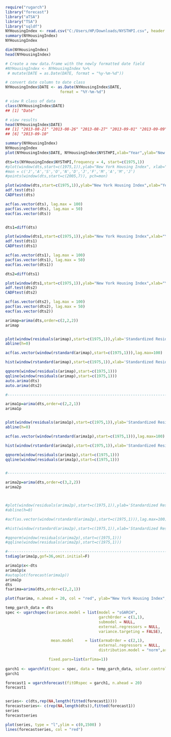 ```{r}
require("rugarch")
library("forecast")
library("aTSA")
library("TSA")
library("sqldf")
NYHousingIndex <- read.csv("C:/Users/HP/Downloads/NYSTHPI.csv", header = TRUE)
summary(NYHousingIndex)
NYHousingIndex

dim(NYHousingIndex)
head(NYHousingIndex)

# Create a new data.frame with the newly formatted date field
#NYHousingIndex <- NYHousingIndex %>%
 # mutate(DATE = as.Date(DATE, format = "%y-%m-%d"))

# convert date column to date class
NYHousingIndex$DATE <- as.Date(NYHousingIndex$DATE,
                        format = "%Y-%m-%d")

# view R class of data
class(NYHousingIndex$DATE)
## [1] "Date"

# view results
head(NYHousingIndex$DATE)
## [1] "2013-08-21" "2013-08-26" "2013-08-27" "2013-09-01" "2013-09-09"
## [6] "2013-09-10"

summary(NYHousingIndex)
NYHousingIndex
plot(NYHousingIndex$DATE, NYHousingIndex$NYSTHPI,xlab="Year",ylab="New York Housing Index")

dts=ts(NYHousingIndex$NYSTHPI,frequency = 4, start=c(1975,1))
#plot(window(dts,start=c(1975,1)),ylab="New York Housing Index", xlab="Year")
#mon = c('J','A','S','O','N','D','J','F','M','A','M','J')
#points(window(dts,start=c(2005,7)), pch=mon)

plot(window(dts,start=c(1975,1)),ylab="New York Housing Index",xlab="Year")
adf.test(dts)
CADFtest(dts)

acf(as.vector(dts), lag.max = 100)
pacf(as.vector(dts), lag.max = 50)
eacf(as.vector(dts))


dts1=diff(dts)

plot(window(dts1,start=c(1975,1)),ylab="New York Housing Index",xlab="Year")
adf.test(dts1)
CADFtest(dts1)

acf(as.vector(dts1), lag.max = 100)
pacf(as.vector(dts1), lag.max = 50)
eacf(as.vector(dts1))

dts2=diff(dts1)

plot(window(dts1,start=c(1975,1)),ylab="New York Housing Index",xlab="Year")
adf.test(dts2)
CADFtest(dts2)

acf(as.vector(dts2), lag.max = 100)
pacf(as.vector(dts2), lag.max = 50)
eacf(as.vector(dts2))

arimap=arima(dts,order=c(2,2,2)) 
arimap 


plot(window(residuals(arimap),start=c(1975,1)),ylab='Standardized Residuals',type='o') 
abline(h=0) 

acf(as.vector(window(rstandard(arimap),start=c(1975,1))),lag.max=100) 

hist(window(rstandard(arimap),start=c(1975,1)),xlab='Standardized Residuals') 

qqnorm(window(residuals(arimap),start=c(1975,1))) 
qqline(window(residuals(arimap),start=c(1975,1)))
auto.arima(dts)
auto.arima(dts2)

#--------------------------------------------------------------------------------------------------------------

arima1p=arima(dts,order=c(2,2,1)) 
arima1p 


plot(window(residuals(arima1p),start=c(1975,1)),ylab='Standardized Residuals',type='o') 
abline(h=0) 

acf(as.vector(window(rstandard(arima1p),start=c(1975,1))),lag.max=100) 

hist(window(rstandard(arima1p),start=c(1975,1)),xlab='Standardized Residuals') 

qqnorm(window(residuals(arima1p),start=c(1975,1))) 
qqline(window(residuals(arima1p),start=c(1975,1)))


#--------------------------------------------------------------------------------------------------------------

arima2p=arima(dts,order=c(3,2,2)) 
arima2p 



#plot(window(residuals(arima2p),start=c(1975,1)),ylab='Standardized Residuals',type='o') 
#abline(h=0) 

#acf(as.vector(window(rstandard(arima2p),start=c(1975,1))),lag.max=100) 

#hist(window(rstandard(arima2p),start=c(1975,1)),xlab='Standardized Residuals') 

#qqnorm(window(residuals(arima2p),start=c(1975,1))) 
#qqline(window(residuals(arima2p),start=c(1975,1)))

#---------------------------------------------------------------------------------------------------------
tsdiag(arima1p,gof=36,omit.initial=F) 

arima1p$x<-dts
arima1p$x
#autoplot(forecast(arima1p))
arima1p
dts
fsarima=arima(dts,order=c(2,2,1)) 

plot(fsarima, n.ahead = 20, col = "red", ylab="New York Housing Index",xlab="Year")

temp_garch_data = dts
spec <- ugarchspec(variance.model = list(model = "sGARCH", 
                                         garchOrder = c(1,1), 
                                         submodel = NULL, 
                                         external.regressors = NULL, 
                                         variance.targeting = FALSE), 

                    mean.model     = list(armaOrder = c(2,1), 
                                         external.regressors = NULL, 
                                         distribution.model = "norm",arfima=TRUE),

                   fixed.pars=list(arfima=1))
        
garch1 <- ugarchfit(spec = spec, data = temp_garch_data, solver.control = list(trace=0))
garch1

forecast1 = ugarchforecast(fitORspec = garch1, n.ahead = 20)
forecast1


series<- c(dts,rep(NA,length(fitted(forecast1))))  
forecastseries<- c(rep(NA,length(dts)),fitted(forecast1))
series
forecastseries

plot(series, type = "l",ylim = c(0,1500) )
lines(forecastseries, col = "red")
```



